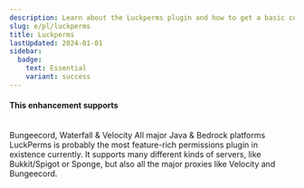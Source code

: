 ```yaml
---
description: Learn about the Luckperms plugin and how to get a basic configuration up and running.
slug: e/pl/luckperms
title: Luckperms
lastUpdated: 2024-01-01
sidebar:
  badge:
    text: Essential
    variant: success
---
```



#### This enhancement supports

<br/>
<MainStatusPill success>Bungeecord, Waterfall & Velocity</MainStatusPill> <MainStatusPill success>All major Java & Bedrock platforms</MainStatusPill>
<br/>
LuckPerms is probably the most feature-rich permissions plugin in existence currently. It supports many different kinds of servers, like Bukkit/Spigot or Sponge, but also all the major proxies like Velocity and Bungeecord.

<CardGrid>
  <LinkCard title="Download" href="https://luckperms.net/download" />
  <LinkCard title="Guide" href="/guides/luckperms" />
</CardGrid>
